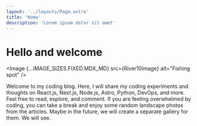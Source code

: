 ```yaml
---
layout: '../layouts/Page.astro'
title: 'Home'
description: 'Lorem ipsum dolor sit amet'
---
```




# Hello and welcome

<Image {...IMAGE_SIZES.FIXED.MDX_MD} src={River10Image} alt="Fishing spot" />

Welcome to my coding blog. Here, I will share my coding experiments and thoughts on React.js, Next.js, Node.js, Astro, Python, DevOps, and more. Feel free to read, explore, and comment. If you are feeling overwhelmed by coding, you can take a break and enjoy some random landscape photos from the articles. Maybe in the future, we will create a separate gallery for them. We will see.

